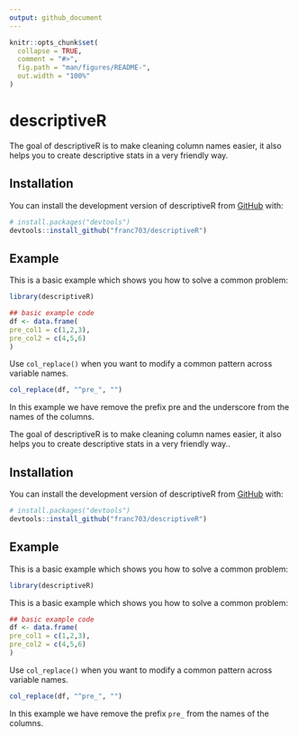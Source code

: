 ```yaml
---
output: github_document
---
```


<!-- README.md is generated from README.Rmd. Please edit that file -->

```r
knitr::opts_chunk$set(
  collapse = TRUE,
  comment = "#>",
  fig.path = "man/figures/README-",
  out.width = "100%"
)
```

# descriptiveR

<!-- badges: start -->
<!-- badges: end -->

The goal of descriptiveR is to make cleaning column names easier, it also helps you to create descriptive stats in a very friendly way.

## Installation

You can install the development version of descriptiveR from [GitHub](https://github.com/) with:

``` r
# install.packages("devtools")
devtools::install_github("franc703/descriptiveR")
```

## Example

This is a basic example which shows you how to solve a common problem:

``` r
library(descriptiveR)

## basic example code
df <- data.frame(
pre_col1 = c(1,2,3),
pre_col2 = c(4,5,6)
)
```

Use `col_replace()` when you want to modify a common pattern across variable names.

``` r
col_replace(df, "^pre_", "")
```

In this example we have remove the prefix pre and the underscore from the names of the columns.


The goal of descriptiveR is to make cleaning column names easier, it also helps you to create descriptive stats in a very friendly way..

## Installation

You can install the development version of descriptiveR from [GitHub](https://github.com/) with:

```r
# install.packages("devtools")
devtools::install_github("franc703/descriptiveR")
```

## Example

This is a basic example which shows you how to solve a common problem:

```r
library(descriptiveR)
```

This is a basic example which shows you how to solve a common problem:


```r
## basic example code
df <- data.frame(
pre_col1 = c(1,2,3),
pre_col2 = c(4,5,6)
)
```

Use `col_replace()` when you want to modify a common pattern across variable names.

```r
col_replace(df, "^pre_", "")
```

In this example we have remove the prefix `pre_` from the names of the columns.
